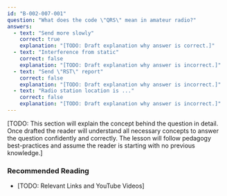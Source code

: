```yaml
---
id: "B-002-007-001"
question: "What does the code \"QRS\" mean in amateur radio?"
answers:
  - text: "Send more slowly"
    correct: true
    explanation: "[TODO: Draft explanation why answer is correct.]"
  - text: "Interference from static"
    correct: false
    explanation: "[TODO: Draft explanation why answer is incorrect.]"
  - text: "Send \"RST\" report"
    correct: false
    explanation: "[TODO: Draft explanation why answer is incorrect.]"
  - text: "Radio station location is ..."
    correct: false
    explanation: "[TODO: Draft explanation why answer is incorrect.]"
---
```


[TODO: This section will explain the concept behind the question in detail. Once drafted the reader will understand all necessary concepts to answer the question confidently and correctly. The lesson will follow pedagogy best-practices and assume the reader is starting with no previous knowledge.]

### Recommended Reading

- [TODO: Relevant Links and YouTube Videos]

